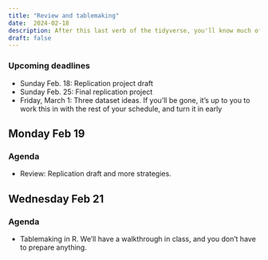 ```yaml
---
title: "Review and tablemaking"
date:  2024-02-18
description: After this last verb of the tidyverse, you'll know much of what's used in any reporting analysis. 
draft: false 
--- 
```


### Upcoming deadlines

* [Sunday Feb. 18]{.sked-dates}:  Replication project draft
* [Sunday Feb. 25]{.sked-dates}: Final replication project
* [Friday, March 1]{.sked-dates}: Three dataset ideas. If you'll be gone, it's up to you to work this in with the rest of your schedule, and turn it in early


## Monday Feb 19

### Agenda

* Review: Replication draft and more strategies. 


## Wednesday Feb 21

### Agenda

* Tablemaking in R. We'll have a walkthrough in class, and you don't have to prepare anything. 


